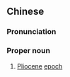 ==Chinese==
{{zh-forms}}

===Pronunciation===
{{zh-pron
|m=Shàngxīnshì
|c=soeng6 san1 sai3
|cat=pn
}}

===Proper noun===
{{zh-proper}}

# {{lb|zh|geology}} [[Pliocene]] [[epoch]]